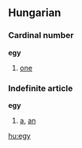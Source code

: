 ==Hungarian==
===Cardinal number===
'''egy'''

#[[one]]

===Indefinite article===
'''egy'''

#[[a]], [[an]]

[[hu:egy]]